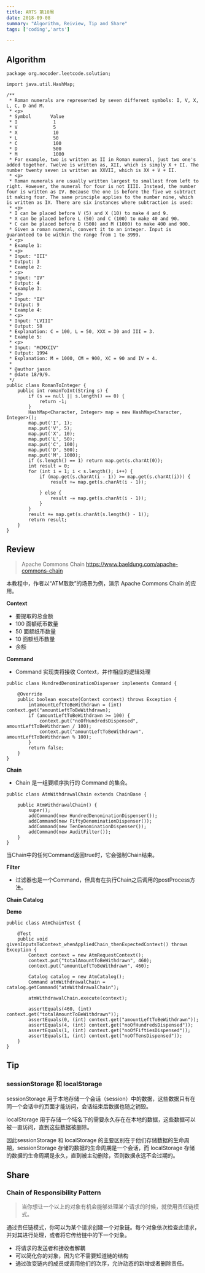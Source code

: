 ```yaml
---
title: ARTS 第10周
date: 2018-09-08
summary: "Algorithm, Reiview, Tip and Share"
tags: ['coding','arts']

---
```


## Algorithm

```
package org.nocoder.leetcode.solution;

import java.util.HashMap;

/**
 * Roman numerals are represented by seven different symbols: I, V, X, L, C, D and M.
 * <p>
 * Symbol       Value
 * I             1
 * V             5
 * X             10
 * L             50
 * C             100
 * D             500
 * M             1000
 * For example, two is written as II in Roman numeral, just two one's added together. Twelve is written as, XII, which is simply X + II. The number twenty seven is written as XXVII, which is XX + V + II.
 * <p>
 * Roman numerals are usually written largest to smallest from left to right. However, the numeral for four is not IIII. Instead, the number four is written as IV. Because the one is before the five we subtract it making four. The same principle applies to the number nine, which is written as IX. There are six instances where subtraction is used:
 * <p>
 * I can be placed before V (5) and X (10) to make 4 and 9.
 * X can be placed before L (50) and C (100) to make 40 and 90.
 * C can be placed before D (500) and M (1000) to make 400 and 900.
 * Given a roman numeral, convert it to an integer. Input is guaranteed to be within the range from 1 to 3999.
 * <p>
 * Example 1:
 * <p>
 * Input: "III"
 * Output: 3
 * Example 2:
 * <p>
 * Input: "IV"
 * Output: 4
 * Example 3:
 * <p>
 * Input: "IX"
 * Output: 9
 * Example 4:
 * <p>
 * Input: "LVIII"
 * Output: 58
 * Explanation: C = 100, L = 50, XXX = 30 and III = 3.
 * Example 5:
 * <p>
 * Input: "MCMXCIV"
 * Output: 1994
 * Explanation: M = 1000, CM = 900, XC = 90 and IV = 4.
 *
 * @author jason
 * @date 18/9/9.
 */
public class RomanToInteger {
    public int romanToInt(String s) {
        if (s == null || s.length() == 0) {
            return -1;
        }
        HashMap<Character, Integer> map = new HashMap<Character, Integer>();
        map.put('I', 1);
        map.put('V', 5);
        map.put('X', 10);
        map.put('L', 50);
        map.put('C', 100);
        map.put('D', 500);
        map.put('M', 1000);
        if (s.length() == 1) return map.get(s.charAt(0));
        int result = 0;
        for (int i = 1; i < s.length(); i++) {
            if (map.get(s.charAt(i - 1)) >= map.get(s.charAt(i))) {
                result += map.get(s.charAt(i - 1));

            } else {
                result -= map.get(s.charAt(i - 1));
            }
        }
        result += map.get(s.charAt(s.length() - 1));
        return result;
    }
}

```

## Review

> Apache Commons Chain
> https://www.baeldung.com/apache-commons-chain


本教程中，作者以“ATM取款”的场景为例，演示 Apache Commons Chain 的应用。

**Context**

- 要提取的总金额
- 100 面额纸币数量
- 50 面额纸币数量
- 10 面额纸币数量
- 余额

**Command**

- Command 实现类将接收 Context，并作相应的逻辑处理

```
public class HundredDenominationDispenser implements Command {

    @Override
    public boolean execute(Context context) throws Exception {
        intamountLeftToBeWithdrawn = (int) context.get("amountLeftToBeWithdrawn);
        if (amountLeftToBeWithdrawn >= 100) {
            context.put("noOfHundredsDispensed", amountLeftToBeWithdrawn / 100);
            context.put("amountLeftToBeWithdrawn", amountLeftToBeWithdrawn % 100);
        }
        return false;
    }
}
```

**Chain**

- Chain 是一组要顺序执行的 Command 的集合。

```
public class AtmWithdrawalChain extends ChainBase {

    public AtmWithdrawalChain() {
        super();
        addCommand(new HundredDenominationDispenser());
        addCommand(new FiftyDenominationDispenser());
        addCommand(new TenDenominationDispenser());
        addCommand(new AuditFilter());
    }
}
```

当Chain中的任何Command返回true时，它会强制Chain结束。

**Filter**

- 过滤器也是一个Command，但具有在执行Chain之后调用的postProcess方法。

**Chain Catalog**

**Demo**

```
public class AtmChainTest {

    @Test
    public void givenInputsToContext_whenAppliedChain_thenExpectedContext() throws Exception {
        Context context = new AtmRequestContext();
        context.put("totalAmountToBeWithdrawn", 460);
        context.put("amountLeftToBeWithdrawn", 460);

        Catalog catalog = new AtmCatalog();
        Command atmWithdrawalChain = catalog.getCommand("atmWithdrawalChain");

        atmWithdrawalChain.execute(context);

        assertEquals(460, (int) context.get("totalAmountToBeWithdrawn"));
        assertEquals(0, (int) context.get("amountLeftToBeWithdrawn"));
        assertEquals(4, (int) context.get("noOfHundredsDispensed"));
        assertEquals(1, (int) context.get("noOfFiftiesDispensed"));
        assertEquals(1, (int) context.get("noOfTensDispensed"));
    }
}
```

## Tip

### sessionStorage 和 localStorage

 sessionStorage 用于本地存储一个会话（session）中的数据，这些数据只有在同一个会话中的页面才能访问，会话结束后数据也随之销毁。

 localStorage 用于存储一个域名下的需要永久存在在本地的数据，这些数据可以被一直访问，直到这些数据被删除。

 因此sessionStorage 和 localStorage 的主要区别在于他们存储数据的生命周期，sessionStorage 存储的数据的生命周期是一个会话，而 localStorage 存储的数据的生命周期是永久，直到被主动删除，否则数据永远不会过期的。

## Share

###  Chain of Responsibility Pattern

> 当你想让一个以上的对象有机会能够处理某个请求的时候，就使用责任链模式。

通过责任链模式，你可以为某个请求创建一个对象链。每个对象依次检查此请求，并对其进行处理，或者将它传给链中的下一个对象。

- 将请求的发送者和接收者解耦
- 可以简化你的对象，因为它不需要知道链的结构
- 通过改变链内的成员或调用他们的次序，允许动态的新增或者删除责任。